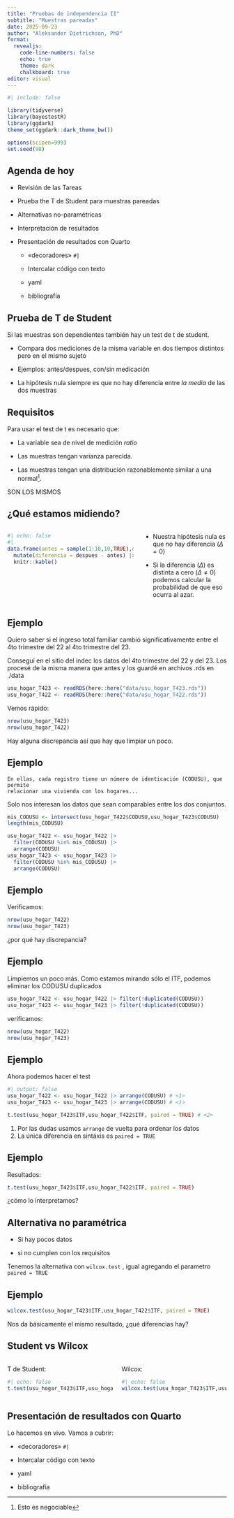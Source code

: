 ```yaml
---
title: "Pruebas de independencia II"
subtitle: "Muestras pareadas"
date: 2025-09-23
author: "Aleksander Dietrichson, PhD"
format: 
  revealjs: 
    code-line-numbers: false
    echo: true
    theme: dark
    chalkboard: true
editor: visual
---
```


```r
#| include: false

library(tidyverse)
library(bayestestR)
library(ggdark)
theme_set(ggdark::dark_theme_bw())

options(scipen=999)
set.seed(98)
```

## Agenda de hoy

-   Revisión de las Tareas

-   Prueba the T de Student para muestras pareadas

-   Alternativas no-paramétricas

-   Interpretación de resultados

-   Presentación de resultados con Quarto

    -   «decoradores» `#|`

    -   Intercalar código con texto

    -   yaml

    -   bibliografía

## Prueba de T de Student

Si las muestras son dependientes también hay un test de t de student.

-   Compara dos mediciones de la misma variable en dos tiempos distintos pero en el mismo sujeto

-   Ejemplos: antes/despues, con/sin medicación

-   La hipótesis nula siempre es que no hay diferencia entre *la media* de las dos muestras

## Requisitos

Para usar el test de t es necesario que:

-   La variable sea de nivel de medición *ratio*

-   Las muestras tengan varianza parecida.

-   Las muestras tengan una distribución razonablemente similar a una normal[^1].\

[^1]: Esto es negociable

::: callout-note
SON LOS MISMOS
:::

## ¿Qué estamos midiendo?

::::: columns
::: {.column width="60%"}
```r
#| echo: false
#| 
data.frame(antes = sample(1:10,10,TRUE),despues = sample(1:10,10,TRUE)) |> 
  mutate(diferencia = despues - antes) |> head(8) |> 
  knitr::kable() 
```
:::

::: {.column width="40%"}
-   Nuestra hipótesis nula es que no hay diferencia ($\Delta = 0$)

-   Si la diferencia ($\Delta$) es distinta a cero ($\Delta\neq0$) podemos calcular la probabilidad de que eso ocurra al azar.
:::
:::::

## Ejemplo

Quiero saber si el ingreso total familiar cambió significativamente entre el 4to trimestre del 22 al 4to trimestre del 23.

Conseguí en el sitio del indec los datos del 4to trimestre del 22 y del 23. Los procesé de la misma manera que antes y los guardé en archivos .rds en ./data

```r
usu_hogar_T423 <- readRDS(here::here("data/usu_hogar_T423.rds"))
usu_hogar_T422 <- readRDS(here::here("data/usu_hogar_T422.rds"))
```

Vemos rápido:

```r
nrow(usu_hogar_T423)
nrow(usu_hogar_T422)
```

Hay alguna discrepancia así que hay que limpiar un poco.

## Ejemplo

```         
En ellas, cada registro tiene un número de identicación (CODUSU), que permite
relacionar una vivienda con los hogares...
```

Solo nos interesan los datos que sean comparables entre los dos conjuntos.

```r
mis_CODUSU <- intersect(usu_hogar_T422$CODUSU,usu_hogar_T423$CODUSU) 
length(mis_CODUSU)
```

```r
usu_hogar_T422 <- usu_hogar_T422 |> 
  filter(CODUSU %in% mis_CODUSU) |> 
  arrange(CODUSU)
usu_hogar_T423 <- usu_hogar_T423 |> 
  filter(CODUSU %in% mis_CODUSU) |> 
  arrange(CODUSU)
```

## Ejemplo

Verificamos:

```r
nrow(usu_hogar_T422)
nrow(usu_hogar_T423)
```

¿por qué hay discrepancia?

## Ejemplo

Limpiemos un poco más. Como estamos mirando sólo el ITF, podemos eliminar los CODUSU duplicados

```r
usu_hogar_T422 <- usu_hogar_T422 |> filter(!duplicated(CODUSU))
usu_hogar_T423 <- usu_hogar_T423 |> filter(!duplicated(CODUSU))
```

verificamos:

```r
nrow(usu_hogar_T422)
nrow(usu_hogar_T423)
```

## Ejemplo

Ahora podemos hacer el test

```r
#| output: false
usu_hogar_T422 <- usu_hogar_T422 |> arrange(CODUSU) # <1>
usu_hogar_T423 <- usu_hogar_T423 |> arrange(CODUSU) # <1>

t.test(usu_hogar_T423$ITF,usu_hogar_T422$ITF, paired = TRUE) # <2>
```

1.  Por las dudas usamos `arrange` de vuelta para ordenar los datos
2.  La única diferencia en sintáxis es `paired = TRUE`

## Ejemplo

Resultados:

```r
t.test(usu_hogar_T423$ITF,usu_hogar_T422$ITF, paired = TRUE)
```

¿cómo lo interpretamos?

## Alternativa no paramétrica

-   Si hay pocos datos

-   si no cumplen con los requisitos

Tenemos la alternativa con `wilcox.test` , igual agregando el parametro `paired = TRUE`

## Ejemplo

```r
wilcox.test(usu_hogar_T423$ITF,usu_hogar_T422$ITF, paired = TRUE)
```

Nos da básicamente el mismo resultado, ¿qué diferencias hay?

## Student vs Wilcox

::::: columns
::: {.column width="50%"}
T de Student:

```r
#| echo: false
t.test(usu_hogar_T423$ITF,usu_hogar_T422$ITF, paired = TRUE)
```
:::

::: {.column width="50%"}
Wilcox:

```r
#| echo: false
wilcox.test(usu_hogar_T423$ITF,usu_hogar_T422$ITF, paired = TRUE)
```
:::
:::::

## Presentación de resultados con Quarto

Lo hacemos en vivo. Vamos a cubrir:

-   «decoradores» `#|`

-   Intercalar código con texto

-   yaml

-   bibliografía

